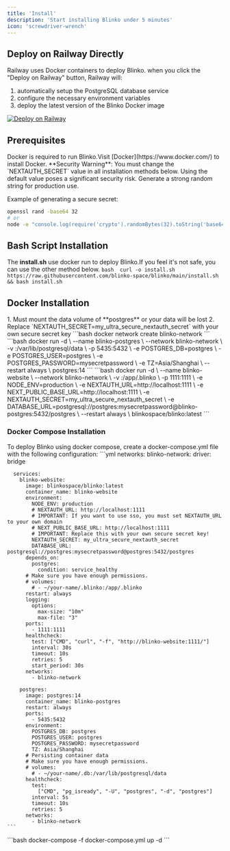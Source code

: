 ```yaml
---
title: 'Install'
description: 'Start installing Blinko under 5 minutes'
icon: 'screwdriver-wrench'
---
```


## Deploy on Railway Directly
Railway uses Docker containers to deploy Blinko. when you click the "Deploy on Railway" button, Railway will:

1. automatically setup the PostgreSQL database service
2. configure the necessary environment variables
3. deploy the latest version of the Blinko Docker image

[![Deploy on Railway](https://railway.com/button.svg)](https://railway.com/template/InjVjN?referralCode=tZHs0g)

## Prerequisites
<AccordionGroup>
  <Accordion icon="docker" title="Docker">
    Docker is required to run Blinko.Visit [Docker](https://www.docker.com/) to install Docker.
  </Accordion>
</AccordionGroup>

<Warning>
**Security Warning**: You must change the `NEXTAUTH_SECRET` value in all installation methods below. Using the default value poses a significant security risk. Generate a strong random string for production use.

Example of generating a secure secret:
```bash
openssl rand -base64 32
# or
node -e "console.log(require('crypto').randomBytes(32).toString('base64'))"
```
</Warning>

## Bash Script Installation
The **install.sh** use docker run to deploy Blinko.If you feel it's not safe, you can use the other method below.
<AccordionGroup>
  <Accordion icon="square-terminal" title="install.sh">
    ```bash 
    curl -o install.sh https://raw.githubusercontent.com/blinko-space/blinko/main/install.sh && bash install.sh
    ```
  </Accordion>
</AccordionGroup>


## Docker Installation
<Warning>
1. Must mount the data volume of **postgres** or your data will be lost
2. Replace `NEXTAUTH_SECRET=my_ultra_secure_nextauth_secret` with your own secure secret key
</Warning>

<AccordionGroup>
  <Accordion icon="chart-network" title="Step 1: Create the custom Docker network" defaultOpen>
    ```bash 
    docker network create blinko-network
    ```
  </Accordion>
  <Accordion icon="database" title="Step 2: Run the PostgreSQL database container" defaultOpen>
    ```bash 
   docker run -d \
    --name blinko-postgres \
    --network blinko-network \
    -v <your-path>:/var/lib/postgresql/data \
    -p 5435:5432 \
    -e POSTGRES_DB=postgres \
    -e POSTGRES_USER=postgres \
    -e POSTGRES_PASSWORD=mysecretpassword \
    -e TZ=Asia/Shanghai \
    --restart always \
    postgres:14
    ```
  </Accordion>
   <Accordion icon="ghost" title="Step 3: Run the Blinko website container" defaultOpen>
    ```bash 
    docker run -d \
    --name blinko-website \
    --network blinko-network \
    -v <your-path>:/app/.blinko \
    -p 1111:1111 \
    -e NODE_ENV=production \
    -e NEXTAUTH_URL=http://localhost:1111 \
    -e NEXT_PUBLIC_BASE_URL=http://localhost:1111 \
    -e NEXTAUTH_SECRET=my_ultra_secure_nextauth_secret \
    -e DATABASE_URL=postgresql://postgres:mysecretpassword@blinko-postgres:5432/postgres \
    --restart always \
    blinkospace/blinko:latest
    ```
  </Accordion>
</AccordionGroup>



### Docker Compose Installation
To deploy Blinko using docker compose, create a docker-compose.yml file with the following configuration:
<AccordionGroup>
  <Accordion icon="docker" title="Step 1: Create docker-compose.yml" >
    ```yml
      networks:
        blinko-network:
          driver: bridge

      services:
        blinko-website:
          image: blinkospace/blinko:latest
          container_name: blinko-website
          environment:
            NODE_ENV: production
            # NEXTAUTH_URL: http://localhost:1111
            # IMPORTANT: If you want to use sso, you must set NEXTAUTH_URL to your own domain
            # NEXT_PUBLIC_BASE_URL: http://localhost:1111
            # IMPORTANT: Replace this with your own secure secret key!
            NEXTAUTH_SECRET: my_ultra_secure_nextauth_secret
            DATABASE_URL: postgresql://postgres:mysecretpassword@postgres:5432/postgres
          depends_on:
            postgres:
              condition: service_healthy
          # Make sure you have enough permissions.
          # volumes:
            # - ~/your-name/.blinko:/app/.blinko 
          restart: always
          logging:
            options:
              max-size: "10m"
              max-file: "3"
          ports:
            - 1111:1111
          healthcheck:
            test: ["CMD", "curl", "-f", "http://blinko-website:1111/"]
            interval: 30s 
            timeout: 10s   
            retries: 5     
            start_period: 30s 
          networks:
            - blinko-network

        postgres:
          image: postgres:14
          container_name: blinko-postgres
          restart: always
          ports:
            - 5435:5432
          environment:
            POSTGRES_DB: postgres
            POSTGRES_USER: postgres
            POSTGRES_PASSWORD: mysecretpassword
            TZ: Asia/Shanghai
          # Persisting container data
          # Make sure you have enough permissions.
          # volumes:
            # - ~/your-name/.db:/var/lib/postgresql/data
          healthcheck:
            test:
              ["CMD", "pg_isready", "-U", "postgres", "-d", "postgres"]
            interval: 5s
            timeout: 10s
            retries: 5
          networks:
            - blinko-network
    ```
  </Accordion>
  <Accordion icon="rectangle-terminal" title="Step 2: Execute docker-compose command to initiate Blinko">
    ```bash
    docker-compose -f docker-compose.yml up -d
    ```
  </Accordion>
</AccordionGroup>
